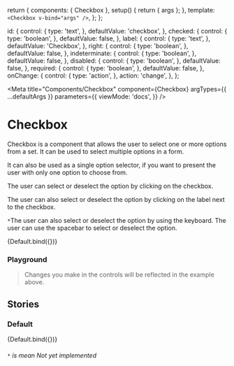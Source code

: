 
  return {
    components: { Checkbox },
    setup() {
      return { args };
    },
    template: `<Checkbox v-bind="args" />`,
  };
};

  id: {
    control: {
      type: 'text',
    },
    defaultValue: 'checkbox',
  },
  checked: {
    control: {
      type: 'boolean',
    },
    defaultValue: false,
  },
  label: {
    control: {
      type: 'text',
    },
    defaultValue: 'Checkbox',
  },
  right: {
    control: {
      type: 'boolean',
    },
    defaultValue: false,
  },
  indeterminate: {
    control: {
      type: 'boolean',
    },
    defaultValue: false,
  },
  disabled: {
    control: {
      type: 'boolean',
    },
    defaultValue: false,
  },
  required: {
    control: {
      type: 'boolean',
    },
    defaultValue: false,
  },
  onChange: {
    control: {
      type: 'action',
    },
    action: 'change',
  },
};

<Meta
  title="Components/Checkbox"
  component={Checkbox}
  argTypes={{ ...defaultArgs }}
  parameters={{
    viewMode: 'docs',
  }}
/>

# Checkbox

Checkbox is a component that allows the user to select one or more options from a set. It can be used to select multiple options in a form.

It can also be used as a single option selector, if you want to present the user with only one option to choose from.

The user can select or deselect the option by clicking on the checkbox.

The user can also select or deselect the option by clicking on the label next to the checkbox.

`*`The user can also select or deselect the option by using the keyboard. The user can use the spacebar to select or deselect the option.

<Canvas withSource="open">
  <Story
    name="Overview"
    argTypes={{ ...Default.argTypes }}
    args={{
      id: 'checkbox-1',
      label: 'Checkbox label',
      right: false,
    }}
  >
    {Default.bind({})}
  </Story>
</Canvas>

### Playground

> Changes you make in the controls will be reflected in the example above.

<ArgsTable story="Overview" />

## Stories

### Default

<Canvas withSource="open">
  <Story
    name="Default"
    argTypes={{ ...Default.argTypes }}
    args={{
      id: 'checkbox-1',
      label: 'Checkbox label',
      right: false,
    }}
  >
    {Default.bind({})}
  </Story>
</Canvas>

###### `*` is mean Not yet implemented
